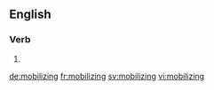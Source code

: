 ==English==

===Verb===
{{head|en}}

# {{present participle of|mobilize}}

[[de:mobilizing]]
[[fr:mobilizing]]
[[sv:mobilizing]]
[[vi:mobilizing]]